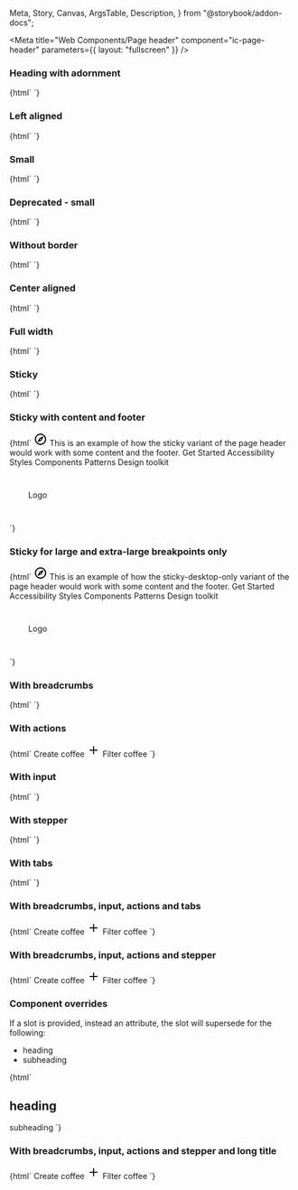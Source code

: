   Meta,
  Story,
  Canvas,
  ArgsTable,
  Description,
} from "@storybook/addon-docs";

<Meta
  title="Web Components/Page header"
  component="ic-page-header"
  parameters={{ layout: "fullscreen" }}
/>

<Description markdown={readme} />

### Heading with adornment

<Canvas>
  <Story name="Heading with adornment" parameters={{ loki: { skip: true } }}>
    {html`
      <ic-page-header heading="Page header">
        <ic-status-tag slot="heading-adornment" label="Beta"></ic-status-tag>
      </ic-page-header>
    `}
  </Story>
</Canvas>

### Left aligned

<Canvas>
  <Story name="Left aligned" parameters={{ loki: { skip: true } }}>
    {html`
      <ic-page-header
        aligned="left"
        heading="Page header"
        subheading="This is a simple page header component and this is the text."
      >
        <ic-status-tag slot="heading-adornment" label="Beta"></ic-status-tag>
      </ic-page-header>
    `}
  </Story>
</Canvas>

### Small

<Canvas>
  <Story name="Small" parameters={{ loki: { skip: true } }}>
    {html`
      <ic-page-header
        aligned="left"
        heading="Page header"
        subheading="This is a simple page header component and this is the text."
        size="small"
      >
        <ic-status-tag
          slot="heading-adornment"
          label="Beta"
          size="small"
        ></ic-status-tag>
      </ic-page-header>
    `}
  </Story>
</Canvas>

### Deprecated - small

<Canvas>
  <Story name="Deprecated - small" parameters={{ loki: { skip: true } }}>
    {html`
      <ic-page-header
        aligned="left"
        heading="Page header"
        subheading="This is a simple page header component and this is the text."
        small
      >
        <ic-status-tag
          slot="heading-adornment"
          label="Beta"
          size="small"
        ></ic-status-tag>
      </ic-page-header>
    `}
  </Story>
</Canvas>

### Without border

<Canvas>
  <Story name="Without border" parameters={{ loki: { skip: true } }}>
    {html`
      <ic-page-header heading="Page header" border="false">
        <ic-status-tag slot="heading-adornment" label="Beta"></ic-status-tag>
      </ic-page-header>
    `}
  </Story>
</Canvas>

### Center aligned

<Canvas>
  <Story name="Center aligned" parameters={{ loki: { skip: true } }}>
    {html`
      <ic-page-header
        aligned="center"
        heading="Page header"
        subheading="This is a simple page header component and this is the text."
      >
        <ic-status-tag slot="heading-adornment" label="Beta"></ic-status-tag>
      </ic-page-header>
    `}
  </Story>
</Canvas>

### Full width

<Canvas>
  <Story name="Full width" parameters={{ loki: { skip: true } }}>
    {html`
      <ic-page-header
        aligned="full-width"
        heading="Page header"
        subheading="This is a simple page header component and this is the text."
      >
        <ic-status-tag slot="heading-adornment" label="Beta"></ic-status-tag>
      </ic-page-header>
    `}
  </Story>
</Canvas>

### Sticky

<Canvas>
  <Story name="Sticky" parameters={{ loki: { skip: true } }}>
    {html`
      <ic-page-header
        sticky
        heading="Page header"
        subheading="This is a simple page header component and this is the text."
      >
        <ic-status-tag slot="heading-adornment" label="Beta"></ic-status-tag>
      </ic-page-header>
    `}
  </Story>
</Canvas>

### Sticky with content and footer

<Canvas>
  <Story
    name="Sticky with content and footer"
    parameters={{ loki: { skip: true } }}
  >
    {html`
      <ic-top-navigation app-title="ApplicationName">
        <svg
          slot="app-icon"
          xmlns="http://www.w3.org/2000/svg"
          height="24px"
          viewBox="0 0 24 24"
          width="24px"
          fill="#000000"
        >
          <path d="M0 0h24v24H0V0z" fill="none" />
          <path
            d="M12 2C6.48 2 2 6.48 2 12s4.48 10 10 10 10-4.48 10-10S17.52 2 12 2zm0 18c-4.41 0-8-3.59-8-8s3.59-8 8-8 8 3.59 8 8-3.59 8-8 8zm-5.5-2.5l7.51-3.49L17.5 6.5 9.99 9.99 6.5 17.5zm5.5-6.6c.61 0 1.1.49 1.1 1.1s-.49 1.1-1.1 1.1-1.1-.49-1.1-1.1.49-1.1 1.1-1.1z"
          />
        </svg>
      </ic-top-navigation>
      <ic-page-header
        sticky
        heading="Page header"
        subheading="This is a simple page header component and this is the text."
      >
        <ic-status-tag slot="heading-adornment" label="Beta"></ic-status-tag>
      </ic-page-header>
      <ic-section-container style="height:800px">
        This is an example of how the sticky variant of the page header would
        work with some content and the footer.
      </ic-section-container>
      <ic-footer
        description="The ICDS is maintained by the Design Practice Team. If you've got a question or want to feedback, 
          please get in touch."
        caption="All content is available under the Open Government Licence v3.0, except source code and code examples which are available under the MIT Licence."
      >
        <ic-footer-link slot="link" href="/">Get Started</ic-footer-link>
        <ic-footer-link slot="link" href="/">Accessibility</ic-footer-link>
        <ic-footer-link slot="link" href="/">Styles</ic-footer-link>
        <ic-footer-link slot="link" href="/">Components</ic-footer-link>
        <ic-footer-link slot="link" href="/">Patterns</ic-footer-link>
        <ic-footer-link slot="link" href="/">Design toolkit</ic-footer-link>
        <div
          slot="logo"
          style="width:100px;height:100px;display:flex;align-items:center;justify-content:center;
          background-color:var(--ic-theme-primary);color:var(--ic-theme-text);"
        >
          Logo
        </div>
      </ic-footer>
    `}
  </Story>
</Canvas>

### Sticky for large and extra-large breakpoints only

<Canvas>
  <Story
    name="Sticky for large and extra-large breakpoints only"
    parameters={{ loki: { skip: true } }}
  >
    {html`
      <ic-top-navigation app-title="ApplicationName">
        <svg
          slot="app-icon"
          xmlns="http://www.w3.org/2000/svg"
          height="24px"
          viewBox="0 0 24 24"
          width="24px"
          fill="#000000"
        >
          <path d="M0 0h24v24H0V0z" fill="none" />
          <path
            d="M12 2C6.48 2 2 6.48 2 12s4.48 10 10 10 10-4.48 10-10S17.52 2 12 2zm0 18c-4.41 0-8-3.59-8-8s3.59-8 8-8 8 3.59 8 8-3.59 8-8 8zm-5.5-2.5l7.51-3.49L17.5 6.5 9.99 9.99 6.5 17.5zm5.5-6.6c.61 0 1.1.49 1.1 1.1s-.49 1.1-1.1 1.1-1.1-.49-1.1-1.1.49-1.1 1.1-1.1z"
          />
        </svg>
      </ic-top-navigation>
      <ic-page-header
        sticky-desktop-only
        heading="Page header"
        subheading="This is a simple page header component and this is the text. This page header is only sticky for viewport widths of 992px and above."
      >
        <ic-status-tag slot="heading-adornment" label="Beta"></ic-status-tag>
      </ic-page-header>
      <ic-section-container style="height:800px">
        This is an example of how the sticky-desktop-only variant of the page
        header would work with some content and the footer.
      </ic-section-container>
      <ic-footer
        description="The ICDS is maintained by the Design Practice Team. If you've got a question or want to feedback, 
          please get in touch."
        caption="All content is available under the Open Government Licence v3.0, except source code and code examples which are available under the MIT Licence."
      >
        <ic-footer-link slot="link" href="/">Get Started</ic-footer-link>
        <ic-footer-link slot="link" href="/">Accessibility</ic-footer-link>
        <ic-footer-link slot="link" href="/">Styles</ic-footer-link>
        <ic-footer-link slot="link" href="/">Components</ic-footer-link>
        <ic-footer-link slot="link" href="/">Patterns</ic-footer-link>
        <ic-footer-link slot="link" href="/">Design toolkit</ic-footer-link>
        <div
          slot="logo"
          style="width:100px;height:100px;display:flex;align-items:center;justify-content:center;
          background-color:var(--ic-theme-primary);color:var(--ic-theme-text);"
        >
          Logo
        </div>
      </ic-footer>
    `}
  </Story>
</Canvas>

### With breadcrumbs

<Canvas>
  <Story name="With breadcrumbs" parameters={{ loki: { skip: true } }}>
    {html`
      <ic-page-header
        heading="Page header"
        subheading="This is a page header component with additional functionality and this is the text."
        reverse-order
      >
        <ic-breadcrumb-group slot="breadcrumbs">
          <ic-breadcrumb
            page-title="Breadcrumb 1"
            href="/breadcrumb-1"
          ></ic-breadcrumb>
          <ic-breadcrumb
            current="true"
            page-title="Breadcrumb 2"
            href="/breadcrumb-2"
          ></ic-breadcrumb>
        </ic-breadcrumb-group>
      </ic-page-header>
    `}
  </Story>
</Canvas>

### With actions

<Canvas>
  <Story name="With actions" parameters={{ loki: { skip: true } }}>
    {html`
      <ic-page-header
        heading="Page header"
        subheading="This is a page header component with additional functionality and this is the text."
        reverse-order
      >
        <ic-button slot="actions" variant="primary"
          >Create coffee
          <svg
            slot="icon"
            width="24"
            height="24"
            viewBox="0 0 24 24"
            fill="none"
            xmlns="http://www.w3.org/2000/svg"
          >
            <path
              d="M19 13H13V19H11V13H5V11H11V5H13V11H19V13Z"
              fill="currentColor"
            />
          </svg>
        </ic-button>
        <ic-button slot="actions" variant="tertiary">Filter coffee</ic-button>
      </ic-page-header>
    `}
  </Story>
</Canvas>

### With input

<Canvas>
  <Story name="With input" parameters={{ loki: { skip: true } }}>
    {html`
      <ic-page-header
        heading="Page header"
        subheading="This is a page header component with additional functionality and this is the text."
      >
        <ic-status-tag slot="heading-adornment" label="Beta"></ic-status-tag>
        <ic-text-field slot="input" placeholder="Enter your input" hide-label />
      </ic-page-header>
    `}
  </Story>
</Canvas>

### With stepper

<Canvas>
  <Story name="With stepper" parameters={{ loki: { skip: true } }}>
    {html`
      <ic-page-header
        heading="Create a coffee"
        subheading="This is a page header component with additional functionality and this is the text."
      >
        <ic-stepper slot="stepper">
          <ic-step step-title="Warm kettle" step-type="completed"></ic-step>
          <ic-step
            step-title="Warm milk"
            step-subtitle="Optional"
            step-type="completed"
          ></ic-step>
          <ic-step step-title="Pour milk" step-type="current" current></ic-step>
        </ic-stepper>
      </ic-page-header>
    `}
  </Story>
</Canvas>

### With tabs

<Canvas>
  <Story name="With tabs" parameters={{ loki: { skip: true } }}>
    {html`
      <ic-page-header
        heading="Coffee recipes"
        subheading="This is a page header component with additional functionality and this is the text."
      >
        <ic-status-tag slot="heading-adornment" label="Beta"></ic-status-tag>
        <ic-navigation-item
          slot="tabs"
          label="All recipes"
          href="?path=/story/web-components-page-header--with-tabs"
          selected
          aria-label="This page shows all the recipes"
        ></ic-navigation-item>
        <ic-navigation-item
          slot="tabs"
          label="Favourites"
          href="?path=/story/web-components-page-header--with-tabs"
          aria-label="Show your favourite recipes"
        ></ic-navigation-item>
        <ic-navigation-item
          slot="tabs"
          label="Section Three"
          href="?path=/story/web-components-page-header--with-tabs"
        ></ic-navigation-item>
        <ic-navigation-item
          slot="tabs"
          label="Section Four"
          href="?path=/story/web-components-page-header--with-tabs"
        ></ic-navigation-item>
        <ic-navigation-item
          slot="tabs"
          label="Section Five"
          href="?path=/story/web-components-page-header--with-tabs"
          target="_blank"
        ></ic-navigation-item>
        <ic-navigation-item
          slot="tabs"
          label="Section Six"
          href="?path=/story/web-components-page-header--with-tabs"
        ></ic-navigation-item>
        <ic-navigation-item
          slot="tabs"
          label="Section Seven"
          href="?path=/story/web-components-page-header--with-tabs"
        ></ic-navigation-item>
        <ic-navigation-item
          slot="tabs"
          label="Section Eight"
          href="?path=/story/web-components-page-header--with-tabs"
        ></ic-navigation-item>
        <ic-navigation-item
          slot="tabs"
          label="Section Nine"
          href="?path=/story/web-components-page-header--with-tabs"
        ></ic-navigation-item>
        <ic-navigation-item
          slot="tabs"
          label="Section Ten"
          href="?path=/story/web-components-page-header--with-tabs"
        ></ic-navigation-item>
      </ic-page-header>
    `}
  </Story>
</Canvas>

### With breadcrumbs, input, actions and tabs

<Canvas>
  <Story
    name="With breadcrumbs, input, actions and tabs"
    parameters={{ loki: { skip: true } }}
  >
    {html`
      <ic-page-header
        heading="Coffee recipes"
        subheading="This is a page header component that has breadcrumbs, an input area, actions & tabs."
        reverse-order
      >
        <ic-breadcrumb-group slot="breadcrumbs">
          <ic-breadcrumb
            page-title="Breadcrumb 1"
            href="/breadcrumb-1"
          ></ic-breadcrumb>
          <ic-breadcrumb
            current="true"
            page-title="Breadcrumb 2"
            href="/breadcrumb-2"
          ></ic-breadcrumb>
        </ic-breadcrumb-group>
        <ic-status-tag slot="heading-adornment" label="Beta"></ic-status-tag>
        <ic-button slot="actions" variant="primary"
          >Create coffee
          <svg
            slot="icon"
            width="24"
            height="24"
            viewBox="0 0 24 24"
            fill="none"
            xmlns="http://www.w3.org/2000/svg"
          >
            <path
              d="M19 13H13V19H11V13H5V11H11V5H13V11H19V13Z"
              fill="currentColor"
            />
          </svg>
        </ic-button>
        <ic-button slot="actions" variant="tertiary">Filter coffee</ic-button>
        <ic-navigation-item
          slot="tabs"
          label="All recipes"
          href="?path=/story/web-components-page-header--with-tabs"
          selected
        ></ic-navigation-item>
        <ic-navigation-item
          slot="tabs"
          label="Favourites"
          href="?path=/story/web-components-page-header--with-tabs"
        ></ic-navigation-item>
        <ic-text-field slot="input" placeholder="Enter your input" hide-label />
      </ic-page-header>
    `}
  </Story>
</Canvas>

### With breadcrumbs, input, actions and stepper

<Canvas>
  <Story
    name="With breadcrumbs, input, actions and stepper"
    parameters={{ loki: { skip: true } }}
  >
    {html`
      <ic-page-header
        heading="Coffee recipes"
        subheading="This is a page header component that has breadcrumbs, an input area, actions & stepper."
        reverse-order
      >
        <ic-breadcrumb-group slot="breadcrumbs">
          <ic-breadcrumb
            page-title="Breadcrumb 1"
            href="/breadcrumb-1"
          ></ic-breadcrumb>
          <ic-breadcrumb
            current="true"
            page-title="Breadcrumb 2"
            href="/breadcrumb-2"
          ></ic-breadcrumb>
        </ic-breadcrumb-group>
        <ic-status-tag slot="heading-adornment" label="Beta"></ic-status-tag>
        <ic-button slot="actions" variant="primary"
          >Create coffee
          <svg
            slot="icon"
            width="24"
            height="24"
            viewBox="0 0 24 24"
            fill="none"
            xmlns="http://www.w3.org/2000/svg"
          >
            <path
              d="M19 13H13V19H11V13H5V11H11V5H13V11H19V13Z"
              fill="currentColor"
            />
          </svg>
        </ic-button>
        <ic-button slot="actions" variant="tertiary">Filter coffee</ic-button>
        <ic-stepper slot="stepper">
          <ic-step step-title="Warm kettle" step-type="completed"></ic-step>
          <ic-step
            step-title="Warm milk"
            step-subtitle="Optional"
            step-type="completed"
          ></ic-step>
          <ic-step step-title="Pour milk" step-type="current" current></ic-step>
        </ic-stepper>
        <ic-text-field slot="input" placeholder="Enter your input" hide-label />
      </ic-page-header>
    `}
  </Story>
</Canvas>

### Component overrides

If a slot is provided, instead an attribute, the slot will supersede for the following:

- heading
- subheading

<Canvas>
  <Story name="Component overrides" parameters={{ loki: { skip: true } }}>
    {html`
      <ic-page-header>
        <ic-typography slot="heading" variant="h4">
          <h2>heading</h2>
        </ic-typography>
        <ic-typography slot="subheading" variant="body">
          subheading
        </ic-typography>
      </ic-page-header>
    `}
  </Story>
</Canvas>

### With breadcrumbs, input, actions and stepper and long title

<Canvas>
  <Story
    name="With breadcrumbs, input, actions and stepper and long title"
    parameters={{ loki: { skip: true } }}
  >
    {html`
      <ic-page-header
        heading="Coffee recipes with a very very long title"
        subheading="This is a page header component that has breadcrumbs, an input area, actions & stepper."
        reverse-order
      >
        <ic-breadcrumb-group slot="breadcrumbs">
          <ic-breadcrumb
            page-title="Breadcrumb 1"
            href="/breadcrumb-1"
          ></ic-breadcrumb>
          <ic-breadcrumb
            current="true"
            page-title="Breadcrumb 2"
            href="/breadcrumb-2"
          ></ic-breadcrumb>
        </ic-breadcrumb-group>
        <ic-status-tag slot="heading-adornment" label="Beta"></ic-status-tag>
        <ic-button slot="actions" variant="primary"
          >Create coffee
          <svg
            slot="icon"
            width="24"
            height="24"
            viewBox="0 0 24 24"
            fill="none"
            xmlns="http://www.w3.org/2000/svg"
          >
            <path
              d="M19 13H13V19H11V13H5V11H11V5H13V11H19V13Z"
              fill="currentColor"
            />
          </svg>
        </ic-button>
        <ic-button slot="actions" variant="tertiary">Filter coffee</ic-button>
        <ic-stepper slot="stepper">
          <ic-step step-title="Warm kettle" step-type="completed"></ic-step>
          <ic-step
            step-title="Warm milk"
            step-subtitle="Optional"
            step-type="completed"
          ></ic-step>
          <ic-step step-title="Pour milk" step-type="current" current></ic-step>
        </ic-stepper>
        <ic-text-field slot="input" placeholder="Enter your input" hide-label />
      </ic-page-header>
    `}
  </Story>
</Canvas>

